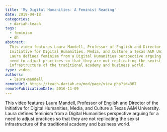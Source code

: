 ```yaml
---
title: 'My Digital Humanities: A Feminist Reading'
date: 2019-04-18
categories:
  - dariah-teach
tags:
  - feminism
  - dh
abstract:
  This video features Laura Mandell, Professor of English and Director of the
  Initiative for Digital Humanities, Media, and Culture a Texas A&M University.
  Laura defines feminism from a Digital Humanities perspective arguing for a
  need to adjust practices so that they are not replicating the sexist
  infrastructure of the traditional academy and business world.
type: video
authors:
  - laura-mandell
remoteUrl: https://teach.dariah.eu/mod/page/view.php?id=307
remotePublicationDate: 2016-11-09
---
```


This video features Laura Mandell, Professor of English and Director of the
Initiative for Digital Humanities, Media, and Culture a Texas A&M University.
Laura defines feminism from a Digital Humanities perspective arguing for a need
to adjust practices so that they are not replicating the sexist infrastructure
of the traditional academy and business world.

<VideoCard
  title="Laura Mandell on Feminism and Digital Humanities"
  id="n-Bt8HCcaUM"
  image="images/laura-mandell.jpg"
/>
